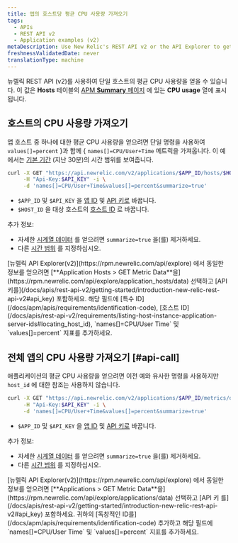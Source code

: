```yaml
---
title: 앱의 호스트당 평균 CPU 사용량 가져오기
tags:
  - APIs
  - REST API v2
  - Application examples (v2)
metaDescription: Use New Relic's REST API v2 or the API Explorer to get average CPU usage per by host.
freshnessValidatedDate: never
translationType: machine
---
```


뉴렐릭 REST API (v2)를 사용하여 단일 호스트의 평균 CPU 사용량을 얻을 수 있습니다. 이 값은 <DNT>**Hosts**</DNT> 테이블의 [APM <DNT>**Summary**</DNT> 페이지](/docs/apm/applications-menu/monitoring/apm-overview-page) 에 있는 <DNT>**CPU usage**</DNT> 열에 표시됩니다.

## 호스트의 CPU 사용량 가져오기

앱 호스트 중 하나에 대한 평균 CPU 사용량을 얻으려면 단일 명령을 사용하여 `values[]=percent` }과 함께 &#x7B; `names[]=CPU/User+Time` 메트릭을 가져옵니다. 이 예에서는 [기본 기간](/docs/apis/rest-api-v2/requirements/specifying-time-range-v2) (지난 30분)의 시간 범위를 보여줍니다.

```bash
curl -X GET "https://api.newrelic.com/v2/applications/$APP_ID/hosts/$HOST_ID/metrics/data.json" \
     -H "Api-Key:$API_KEY" -i \
     -d 'names[]=CPU/User+Time&values[]=percent&summarize=true'
```

* `$APP_ID` 및 `$API_KEY` 을 [앱 ID](/docs/apm/apis/requirements/identification-code) 및 [API 키로](/docs/apis/rest-api-v2/getting-started/introduction-new-relic-rest-api-v2#api_key) 바꿉니다.
* `$HOST_ID` 을 대상 호스트의 [호스트 ID](/docs/apis/rest-api-v2/requirements/listing-host-instance-application-server-ids#locating_host_id) 로 바꿉니다.

추가 정보:

* 자세한 [시계열 데이터](/docs/apis/rest-api-v2/requirements/calculating-average-metric-values-summarize) 를 얻으려면 `summarize=true` 을(를) 제거하세요.
* 다른 [시간 범위](/docs/apis/rest-api-v2/requirements/specifying-time-range-v2) 를 지정하십시오.

<Callout variant="tip">
  [뉴렐릭 API Explorer(v2)](https://rpm.newrelic.com/api/explore) 에서 동일한 정보를 얻으려면 [<DNT>**Application Hosts > GET Metric Data**</DNT>을](https://rpm.newrelic.com/api/explore/application_hosts/data) 선택하고 [API 키를](/docs/apis/rest-api-v2/getting-started/introduction-new-relic-rest-api-v2#api_key) 포함하세요. 해당 필드에 [특수 ID](/docs/apm/apis/requirements/identification-code), [호스트 ID](/docs/apis/rest-api-v2/requirements/listing-host-instance-application-server-ids#locating_host_id), `names[]=CPU/User Time` 및 `values[]=percent` 지표를 추가하세요.
</Callout>

## 전체 앱의 CPU 사용량 가져오기 [#api-call]

애플리케이션의 평균 CPU 사용량을 얻으려면 이전 예와 유사한 명령을 사용하지만 `host_id` 에 대한 참조는 사용하지 않습니다.

```bash
curl -X GET "https://api.newrelic.com/v2/applications/$APP_ID/metrics/data.json" \
     -H "Api-Key:$API_KEY" -i \
     -d 'names[]=CPU/User+Time&values[]=percent&summarize=true'
```

* `$APP_ID` 및 `$API_KEY` 을 [앱 ID](/docs/apm/apis/requirements/identification-code) 및 [API 키로](/docs/apis/rest-api-v2/getting-started/introduction-new-relic-rest-api-v2#api_key) 바꿉니다.

추가 정보:

* 자세한 [시계열 데이터](/docs/apis/rest-api-v2/requirements/calculating-average-metric-values-summarize) 를 얻으려면 `summarize=true` 을(를) 제거하세요.
* 다른 [시간 범위](/docs/apis/rest-api-v2/requirements/specifying-time-range-v2) 를 지정하십시오.

<Callout variant="tip">
  [뉴렐릭 API Explorer(v2)](https://rpm.newrelic.com/api/explore) 에서 동일한 정보를 얻으려면 [<DNT>**Applications > GET Metric Data**</DNT>을](https://rpm.newrelic.com/api/explore/applications/data) 선택하고 [API 키 를](/docs/apis/rest-api-v2/getting-started/introduction-new-relic-rest-api-v2#api_key) 포함하세요. 귀하의 [독창적인 ID를](/docs/apm/apis/requirements/identification-code) 추가하고 해당 필드에 `names[]=CPU/User Time` 및 `values[]=percent` 지표를 추가하세요.
</Callout>